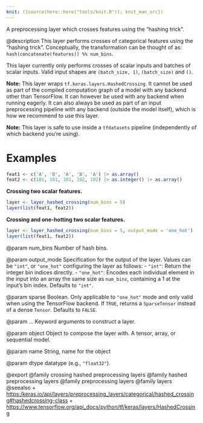 ```yaml
---
knit: ({source(here::here("tools/knit.R")); knit_man_src})
---
```

A preprocessing layer which crosses features using the "hashing trick".

@description
This layer performs crosses of categorical features using the "hashing
trick". Conceptually, the transformation can be thought of as:
`hash(concatenate(features)) %% num_bins`.

This layer currently only performs crosses of scalar inputs and batches of
scalar inputs. Valid input shapes are `(batch_size, 1)`, `(batch_size)` and
`()`.

**Note:** This layer wraps `tf.keras.layers.HashedCrossing`. It cannot
be used as part of the compiled computation graph of a model with
any backend other than TensorFlow.
It can however be used with any backend when running eagerly.
It can also always be used as part of an input preprocessing pipeline
with any backend (outside the model itself), which is how we recommend
to use this layer.

**Note:** This layer is safe to use inside a `tfdatasets` pipeline
(independently of which backend you're using).

# Examples

```r
feat1 <- c('A', 'B', 'A', 'B', 'A') |> as.array()
feat2 <- c(101, 101, 101, 102, 102) |> as.integer() |> as.array()
```

**Crossing two scalar features.**

```r
layer <- layer_hashed_crossing(num_bins = 5)
layer(list(feat1, feat2))
```

**Crossing and one-hotting two scalar features.**

```r
layer <- layer_hashed_crossing(num_bins = 5, output_mode = 'one_hot')
layer(list(feat1, feat2))
```

@param num_bins
Number of hash bins.

@param output_mode
Specification for the output of the layer. Values can be
`"int"`, or `"one_hot"` configuring the layer as follows:
- `"int"`: Return the integer bin indices directly.
- `"one_hot"`: Encodes each individual element in the input into an
    array the same size as `num_bins`, containing a 1 at the input's
    bin index. Defaults to `"int"`.

@param sparse
Boolean. Only applicable to `"one_hot"` mode and only valid
when using the TensorFlow backend. If `TRUE`, returns
a `SparseTensor` instead of a dense `Tensor`. Defaults to `FALSE`.

@param ...
Keyword arguments to construct a layer.

@param object
Object to compose the layer with. A tensor, array, or sequential model.

@param name
String, name for the object

@param dtype
datatype (e.g., `"float32"`).

@export
@family crossing hashed preprocessing layers
@family hashed preprocessing layers
@family preprocessing layers
@family layers
@seealso
+ <https:/keras.io/api/layers/preprocessing_layers/categorical/hashed_crossing#hashedcrossing-class>
+ <https://www.tensorflow.org/api_docs/python/tf/keras/layers/HashedCrossing>

